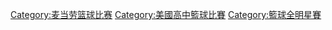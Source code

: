 [[Category:麦当劳篮球比赛|Category:麦当劳篮球比赛]]
[[Category:美國高中籃球比賽|Category:美國高中籃球比賽]]
[[Category:籃球全明星賽|Category:籃球全明星賽]]
